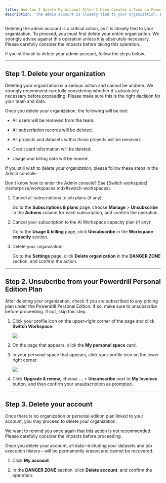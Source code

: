 ```yaml
---
title: How Can I Delete My Account After I Have Created a Team on Powerdrill Enterprise?
description: 'The admin account is closely tied to your organization. Do not delete it unless necessary'
---
```


Deleting the admin account is a critical action, as it is closely tied to your organization. To proceed, you must first delete your entire organization. We strongly advise against this operation unless it is absolutely necessary. Please carefully consider the impacts before taking this operation.

If you still wish to delete your admin account, follow the steps below.


---

## Step 1. Delete your organization

Deleting your organization is a serious action and cannot be undone. We strongly recommend carefully considering whether it's absolutely necessary before proceeding. Please make sure this is the right decision for your team and data.

<Warning>
Once you delete your organization, the following will be lost:

- All users will be removed from the team.

- All subscription records will be deleted.

- All projects and datasets within those projects will be removed.

- Credit card information will be deleted.

- Usage and billing data will be erased.
</Warning>


If you still wish to delete your organization, please follow these steps in the Admin console:

<Info>
 Don't know how to enter the Admin console? See [Switch workspace](/enterprise/workspaces.mdx#switch-workspaces).
</Info>

1. Cancel all subscriptions to job plans (if any): 
    
    Go to the **Subscriptions & plans** page, choose **Manage** > **Unsubscribe** in the **Actions** column for each subscription, and confirm the operation.

2. Cancel your subscription to the AI Workspace capacity plan (if any): 

    Go to the **Usage & billing** page, click **Unsubscribe** in the **Workspace capacity** section.

3. Delete your organization: 

    Go to the **Settings** page, click **Delete organization** in the **DANGER ZONE** section, and confirm the action.


---

## Step 2. Unsubcribe from your Powerdrill Personal Edition Plan

After deleting your organization, check if you are subscribed to any pricing plan under the Powerdrill Personal Edition. If so, make sure to unsubscribe before proceeding. If not, skip this step.

1. Click your profile icon on the upper-right corner of the page and click **Switch Workspace**.

    <Frame>
      <img src="/enterprise/img/switch-to-personal.png" style={{ borderRadius: '0.5rem' }} />
    </Frame>

2. On the page that appears, click the **My personal space** card.

3. In your personal space that appears, click your profile icon on the lower-right corner.

    <Frame>
      <img src="/enterprise/img/my-account.png" style={{ borderRadius: '0.5rem' }} />
    </Frame>

4. Click **Upgrade & renew**, choose **...** > **Unsubscribe** next to **My Invoices** button, and then confirm your unsubscription as prompted.


---


## Step 3. Delete your account

Once there is no organization or personal edition plan linked to your account, you may proceed to delete your organization.


<Warning>
 We want to remind you once again that this action is not recommended. Please carefully consider the impacts before proceeding.

 Once you delete your account, all data—including your datasets and job execution history—will be permanently erased and cannot be recovered.
</Warning>


1. Click **My account**. 

2. In the **DANGER ZONE** section, click **Delete account**, and confirm the operation.




<MySnippet beta="community" />









